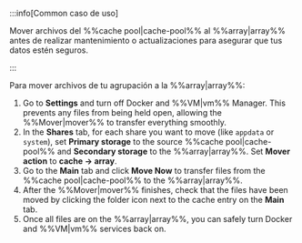 :::info[Common caso de uso]

Mover archivos del %%cache pool|cache-pool%% al %%array|array%% antes de realizar mantenimiento o actualizaciones para asegurar que tus datos estén seguros.

:::

Para mover archivos de tu agrupación a la %%array|array%%:

1. Go to **Settings** and turn off Docker and %%VM|vm%% Manager. This prevents any files from being held open, allowing the %%Mover|mover%% to transfer everything smoothly.
2. In the **Shares** tab, for each share you want to move (like `appdata` or `system`), set **Primary storage** to the source %%cache pool|cache-pool%% and **Secondary storage** to the %%array|array%%. Set **Mover action** to **cache → array**.
3. Go to the **Main** tab and click **Move Now** to transfer files from the %%cache pool|cache-pool%% to the %%array|array%%.
4. After the %%Mover|mover%% finishes, check that the files have been moved by clicking the folder icon next to the cache entry on the **Main** tab.
5. Once all files are on the %%array|array%%, you can safely turn Docker and %%VM|vm%% services back on.
